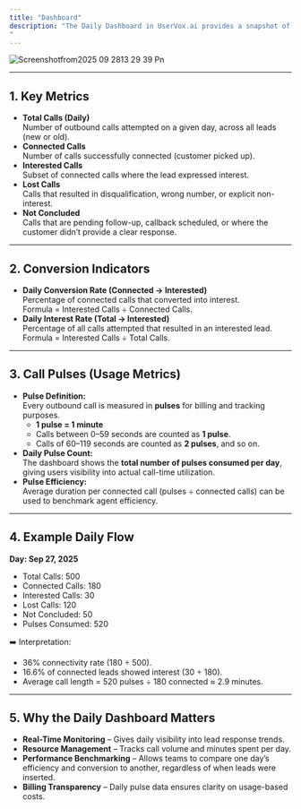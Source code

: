 ```yaml
---
title: "Dashboard"
description: "The Daily Dashboard in UserVox.ai provides a snapshot of calling activity and outcomes on a day-to-day basis. Unlike Cohort Analytics (which is tied to lead insertion date), the Daily Dashboard tracks real-time daily performance, showing how many calls were made, how many leads showed interest, and how many call minutes (pulses) were consumed.
"
---
```


![Screenshotfrom2025 09 2813 29 39 Pn](/images/Screenshotfrom2025-09-2813-29-39.png)

---

## 1. Key Metrics

- **Total Calls (Daily)**\
  Number of outbound calls attempted on a given day, across all leads (new or old).
- **Connected Calls**\
  Number of calls successfully connected (customer picked up).
- **Interested Calls**\
  Subset of connected calls where the lead expressed interest.
- **Lost Calls**\
  Calls that resulted in disqualification, wrong number, or explicit non-interest.
- **Not Concluded**\
  Calls that are pending follow-up, callback scheduled, or where the customer didn’t provide a clear response.

---

## 2. Conversion Indicators

- **Daily Conversion Rate (Connected → Interested)**\
  Percentage of connected calls that converted into interest.\
  Formula = Interested Calls ÷ Connected Calls.
- **Daily Interest Rate (Total → Interested)**\
  Percentage of all calls attempted that resulted in an interested lead.\
  Formula = Interested Calls ÷ Total Calls.

---

## 3. Call Pulses (Usage Metrics)

- **Pulse Definition:**\
  Every outbound call is measured in **pulses** for billing and tracking purposes.
  - **1 pulse = 1 minute**
  - Calls between 0–59 seconds are counted as **1 pulse**.
  - Calls of 60–119 seconds are counted as **2 pulses**, and so on.
- **Daily Pulse Count:**\
  The dashboard shows the **total number of pulses consumed per day**, giving users visibility into actual call-time utilization.
- **Pulse Efficiency:**\
  Average duration per connected call (pulses ÷ connected calls) can be used to benchmark agent efficiency.

---

## 4. Example Daily Flow

**Day: Sep 27, 2025**

- Total Calls: 500
- Connected Calls: 180
- Interested Calls: 30
- Lost Calls: 120
- Not Concluded: 50
- Pulses Consumed: 520

➡️ Interpretation:

- 36% connectivity rate (180 ÷ 500).
- 16.6% of connected leads showed interest (30 ÷ 180).
- Average call length = 520 pulses ÷ 180 connected ≈ 2.9 minutes.

---

## 5. Why the Daily Dashboard Matters

- **Real-Time Monitoring** – Gives daily visibility into lead response trends.
- **Resource Management** – Tracks call volume and minutes spent per day.
- **Performance Benchmarking** – Allows teams to compare one day’s efficiency and conversion to another, regardless of when leads were inserted.
- **Billing Transparency** – Daily pulse data ensures clarity on usage-based costs.